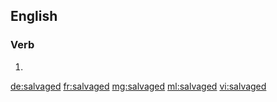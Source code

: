 ==English==

===Verb===
{{head|en}}

# {{en-past of|salvage}}

[[de:salvaged]]
[[fr:salvaged]]
[[mg:salvaged]]
[[ml:salvaged]]
[[vi:salvaged]]